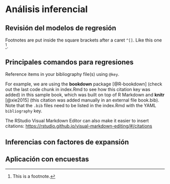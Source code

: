 # Análisis inferencial

## Revisión del modelos de regresión

Footnotes are put inside the square brackets after a caret `^[]`. Like this one ^[This is a footnote.]. 

## Principales comandos para regresiones

Reference items in your bibliography file(s) using `@key`.

For example, we are using the **bookdown** package [@R-bookdown] (check out the last code chunk in index.Rmd to see how this citation key was added) in this sample book, which was built on top of R Markdown and **knitr** [@xie2015] (this citation was added manually in an external file book.bib). 
Note that the `.bib` files need to be listed in the index.Rmd with the YAML `bibliography` key.


The RStudio Visual Markdown Editor can also make it easier to insert citations: <https://rstudio.github.io/visual-markdown-editing/#/citations>

## Inferencias con factores de expansión

## Aplicación con encuestas
